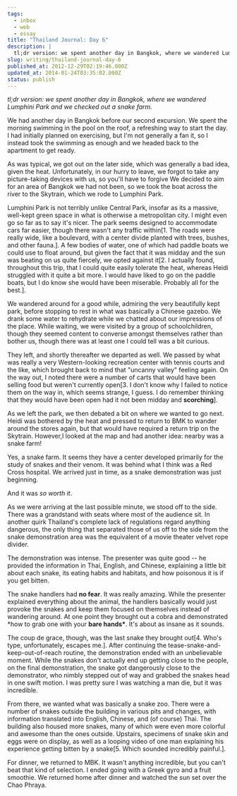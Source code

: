 ```yaml
---
tags:
  - inbox
  - web
  - essay
title: "Thailand Journal: Day 6"
description: |
  tl;dr version: we spent another day in Bangkok, where we wandered Lumphini Park and we checked out a snake farm. We had another day in Bangkok before our second excursion. We spent the morning swimming in the pool on the roof, a refreshing way to start the day. I had initially planned on exercising, but \[…]
slug: writing/thailand-journal-day-6
published_at: 2012-12-29T02:19:46.000Z
updated_at: 2014-01-24T03:35:02.000Z
status: publish
---
```

*tl;dr version: we spent another day in Bangkok, where we wandered Lumphini Park and we checked out a snake farm.*

We had another day in Bangkok before our second excursion. We spent the morning swimming in the pool on the roof, a refreshing way to start the day. I had initially planned on exercising, but I'm not generally a fan it, so I instead took the swimming as enough and we headed back to the apartment to get ready.

As was typical, we got out on the later side, which was generally a bad idea, given the heat. Unfortunately, in our hurry to leave, we forgot to take any picture-taking devices with us, so you'll have to forgive We decided to aim for an area of Bangkok we had not been, so we took the boat across the river to the Skytrain, which we rode to Lumphini Park.

Lumphini Park is not terribly unlike Central Park, insofar as its a massive, well-kept green space in what is otherwise a metropolitan city. I might even go so far as to say it's nicer. The park seems designed to accommodate cars far easier, though there wasn't any traffic within\[1. The roads were really wide, like a boulevard, with a center divide planted with trees, bushes, and other fauna.]. A few bodies of water, one of which had paddle boats we could use to float around, but given the fact that it was midday and the sun was beating on us quite fiercely, we opted against it\[2. I actually found, throughout this trip, that I could quite easily tolerate the heat, whereas Heidi struggled with it quite a bit more. I would have liked to go on the paddle boats, but I do know she would have been miserable. Probably all for the best.].

We wandered around for a good while, admiring the very beautifully kept park, before stopping to rest in what was basically a Chinese gazebo. We drank some water to rehydrate while we chatted about our impressions of the place. While waiting, we were visited by a group of schoolchildren, though they seemed content to converse amongst themselves rather than bother us, though there was at least one I could tell was a bit curious.

They left, and shortly thereafter we departed as well. We passed by what was really a very Western-looking recreation center with tennis courts and the like, which brought back to mind that "uncanny valley" feeling again. On the way out, I noted there were a number of carts that would have been selling food but weren't currently open\[3. I don't know why I failed to notice them on the way in, which seems strange, I guess. I do remember thinking that they would have been open had it not been midday and **scorching**].

As we left the park, we then debated a bit on where we wanted to go next. Heidi was bothered by the heat and pressed to return to BMK to wander around the stores again, but that would have required a return trip on the Skytrain. However,I looked at the map and had another idea: nearby was a snake farm!

Yes, a snake farm. It seems they have a center developed primarily for the study of snakes and their venom. It was behind what I think was a Red Cross hospital. We arrived just in time, as a snake demonstration was just beginning.

And it was *so worth it*.

As we were arriving at the last possible minute, we stood off to the side. There was a grandstand with seats where most of the audience sit. In another quirk Thailand's complete lack of regulations regard anything dangerous, the only thing that separated those of us off to the side from the snake demonstration area was the equivalent of a movie theater velvet rope divider.

The demonstration was intense. The presenter was quite good -- he provided the information in Thai, English, and Chinese, explaining a little bit about each snake, its eating habits and habitats, and how poisonous it is if you get bitten.

The snake handlers had **no fear**. It was really amazing. While the presenter explained everything about the animal, the handlers basically would just provoke the snakes and keep them focused on themselves instead of wandering around. At one point they brought out a cobra and demonstrated \*how to grab one with your **bare hands\***. It's about as insane as it sounds.

The coup de grace, though, was the last snake they brought out\[4. Who's type, unfortunately, escapes me.]. After continuing the tease-snake-and-keep-out-of-reach routine, the demonstration ended with an unbelievable moment. While the snakes don't actually end up getting close to the people, on the final demonstration, the snake got dangerously close to the demonstrator, who nimbly stepped out of way and grabbed the snakes head in one swift motion. I was pretty sure I was watching a man die, but it was incredible.

From there, we wanted what was basically a snake zoo. There were a number of snakes outside the building in various pits and changes, with information translated into English, Chinese, and (of course) Thai. The building also housed more snakes, many of which were even more colorful and awesome than the ones outside. Upstairs, specimens of snake skin and eggs were on display, as well as a looping video of one man explaining his experience getting bitten by a snake\[5. Which sounded incredibly painful.].

For dinner, we returned to MBK. It wasn't anything incredible, but you can't beat that kind of selection. I ended going with a Greek gyro and a fruit smoothie. We returned home after dinner and watched the sun set over the Chao Phraya.
